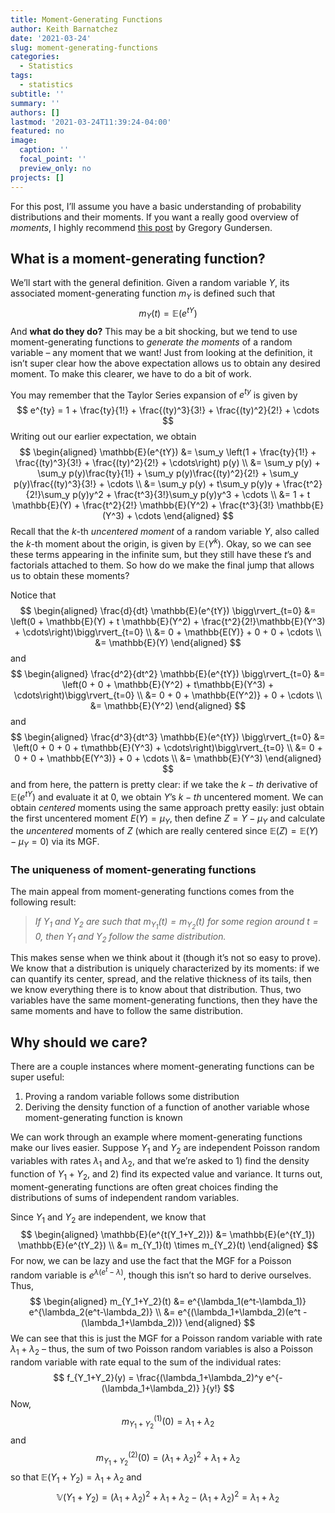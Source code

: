 ```yaml
---
title: Moment-Generating Functions
author: Keith Barnatchez
date: '2021-03-24'
slug: moment-generating-functions
categories:
  - Statistics
tags:
  - statistics
subtitle: ''
summary: ''
authors: []
lastmod: '2021-03-24T11:39:24-04:00'
featured: no
image:
  caption: ''
  focal_point: ''
  preview_only: no
projects: []
---
```


For this post, I'll assume you have a basic understanding of probability distributions and their moments. If you want a really good overview of *moments*, I highly recommend [this post](https://gregorygundersen.com/blog/2020/04/11/moments/) by Gregory Gundersen.

## What is a moment-generating function?

We'll start with the general definition. Given a random variable $Y$, its associated moment-generating function $m_Y$ is defined such that
$$
m_Y(t) = \mathbb{E}(e^{tY})
$$
And **what do they do?** This may be a bit shocking, but we tend to use moment-generating functions to *generate the moments* of a random variable -- any moment that we want! Just from looking at the definition, it isn't super clear how the above expectation allows us to obtain any desired moment. To make this clearer, we have to do a bit of work.

You may remember that the Taylor Series expansion of $e^{ty}$ is given by
$$
e^{ty} = 1 + \frac{ty}{1!} + \frac{(ty)^3}{3!} + \frac{(ty)^2}{2!} + \cdots
$$
Writing out our earlier expectation, we obtain
$$
\begin{aligned}
\mathbb{E}(e^{tY}) &= \sum_y \left(1 + \frac{ty}{1!} + \frac{(ty)^3}{3!} + \frac{(ty)^2}{2!} + \cdots\right) p(y) \\
&= \sum_y p(y) + \sum_y p(y)\frac{ty}{1!} + \sum_y p(y)\frac{(ty)^2}{2!} + \sum_y p(y)\frac{(ty)^3}{3!} + \cdots \\
&= \sum_y p(y) + t\sum_y p(y)y + \frac{t^2}{2!}\sum_y p(y)y^2 + \frac{t^3}{3!}\sum_y p(y)y^3 + \cdots \\
&= 1 + t \mathbb{E}(Y) +  \frac{t^2}{2!} \mathbb{E}(Y^2) + \frac{t^3}{3!} \mathbb{E}(Y^3) + \cdots
\end{aligned}
$$
Recall that the $k$-th *uncentered moment* of a random variable $Y$, also called the $k$-th moment about the origin, is given by $\mathbb{E}(Y^k)$. Okay, so we can see these terms appearing in the infinite sum, but they still have these $t$'s and factorials attached to them. So how do we make the final jump that allows us to obtain these moments?

Notice that 
$$
\begin{aligned}
\frac{d}{dt} \mathbb{E}(e^{tY}) \bigg\rvert_{t=0} &= \left(0 + \mathbb{E}(Y)  + t \mathbb{E}(Y^2) + \frac{t^2}{2!}\mathbb{E}(Y^3) + \cdots\right)\bigg\rvert_{t=0} \\
&= 0 + \mathbb{E(Y)} + 0 + 0 + \cdots \\
&= \mathbb{E}(Y)
\end{aligned}
$$
and
$$
\begin{aligned}
\frac{d^2}{dt^2} \mathbb{E}(e^{tY}) \bigg\rvert_{t=0} &= \left(0 + 0  + \mathbb{E}(Y^2) + t\mathbb{E}(Y^3) + \cdots\right)\bigg\rvert_{t=0} \\
&= 0 + 0 + \mathbb{E(Y^2)} + 0 + \cdots \\
&= \mathbb{E}(Y^2)
\end{aligned}
$$
and 
$$
\begin{aligned}
\frac{d^3}{dt^3} \mathbb{E}(e^{tY}) \bigg\rvert_{t=0} &= \left(0 + 0  + 0 + t\mathbb{E}(Y^3) + \cdots\right)\bigg\rvert_{t=0} \\
&= 0 + 0 + 0 + \mathbb{E(Y^3)} + 0 + \cdots \\
&= \mathbb{E}(Y^3)
\end{aligned}
$$
and from here, the pattern is pretty clear: if we take the $k-th$ derivative of $\mathbb{E}(e^{tY})$ and evaluate it at 0, we obtain $Y$'s $k-th$ uncentered moment. We can obtain *centered* moments using the same approach pretty easily: just obtain the first uncentered moment $E(Y)=\mu_Y$, then define $Z=Y-\mu_Y$ and calculate the *uncentered* moments of $Z$ (which are really centered since $\mathbb{E}(Z) = \mathbb{E}(Y) - \mu_Y = 0$) via its MGF. 

### The uniqueness of moment-generating functions

The main appeal from moment-generating functions comes from the following result:

> *If $Y_1$ and $Y_2$ are such that $m_{Y_1}(t) = m_{Y_2}(t)$ for some region around $t=0$, then $Y_1$ and $Y_2$ follow the same distribution.*

This makes sense when we think about it (though it's not so easy to prove). We know that a distribution is uniquely characterized by its moments: if we can quantify its center, spread, and the relative thickness of its tails, then we know everything there is to know about that distribution. Thus, two variables have the same moment-generating functions, then they have the same moments and have to follow the same distribution. 

## Why should we care?
 
There are a couple instances where moment-generating functions can be super useful:

1. Proving a random variable follows some distribution
2. Deriving the density function of a function of another variable whose moment-generating function is known

We can work through an example where moment-generating functions make our lives easier. Suppose $Y_1$ and $Y_2$ are independent Poisson random variables with rates $\lambda_1$ and $\lambda_2$, and that we're asked to 1) find the density function of $Y_1 + Y_2$, and 2) find its expected value and variance. It turns out, moment-generating functions are often great choices finding the distributions of sums of independent random variables.

Since $Y_1$ and $Y_2$ are independent, we know that 
$$
\begin{aligned}
\mathbb{E}(e^{t(Y_1+Y_2)}) &= \mathbb{E}(e^{tY_1}) \mathbb{E}(e^{tY_2}) \\
&= m_{Y_1}(t) \times m_{Y_2}(t)
\end{aligned}
$$
For now, we can be lazy and use the fact that the MGF for a Poisson random variable is $e^{\lambda(e^t-\lambda)}$, though this isn't so hard to derive ourselves. Thus,
$$
\begin{aligned}
m_{Y_1+Y_2}(t) &= e^{\lambda_1(e^t-\lambda_1)} e^{\lambda_2(e^t-\lambda_2)} \\
&= e^{(\lambda_1+\lambda_2)(e^t - (\lambda_1+\lambda_2))}
\end{aligned}
$$
We can see that this is just the MGF for a Poisson random variable with rate $\lambda_1+\lambda_2$ -- thus, the sum of two Poisson random variables is also a Poisson random variable with rate equal to the sum of the individual rates:
$$
f_{Y_1+Y_2}(y) = \frac{(\lambda_1+\lambda_2)^y e^{-(\lambda_1+\lambda_2)}  }{y!}
$$
Now, 
$$
m_{Y_1+Y_2}^{(1)}(0)= \lambda_1+\lambda_2 
$$
and 
$$
m_{Y_1+Y_2}^{(2)}(0)= (\lambda_1+\lambda_2)^2 +  \lambda_1+\lambda_2 
$$
so that $\mathbb{E}(Y_1+Y_2)=\lambda_1+\lambda_2$ and 
$$
\mathbb{V}(Y_1+Y_2)= (\lambda_1+\lambda_2)^2 +  \lambda_1+\lambda_2 -  (\lambda_1+\lambda_2)^2 =  \lambda_1+\lambda_2
$$
